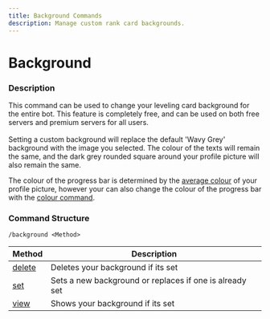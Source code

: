 ```yaml
---
title: Background Commands
description: Manage custom rank card backgrounds.
---
```


# Background
### Description

This command can be used to change your leveling card background for the entire bot. This feature is completely free, and can be used on both free servers and premium servers for all users.\
\
Setting a custom background will replace the default 'Wavy Grey' background with the image you selected. The colour of the texts will remain the same, and the dark grey rounded square around your profile picture will also remain the same.&#x20;

The colour of the progress bar is determined by the [average colour](https://matkl.github.io/average-color/) of your profile picture, however your can also change the colour of the progress bar with the [colour command](../colour.md).

### Command Structure

```
/background <Method>
```

| Method              | Description                                             |
| ------------------- | ------------------------------------------------------- |
| [delete](delete.md) | Deletes your background if its set                      |
| [set](set.md)       | Sets a new background or replaces if one is already set |
| [view](view.md)     | Shows your background if its set                        |
